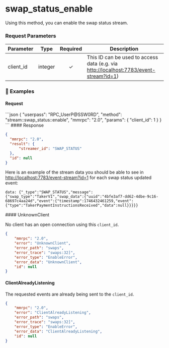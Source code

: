 
# swap\_status\_enable

Using this method, you can enable the swap status stream.

### Request Parameters

| Parameter  | Type    | Required | Description                                                                                                                      |
| ---------- | ------- | :------: | -------------------------------------------------------------------------------------------------------------------------------- |
| client\_id | integer |     ✓    | This ID can be used to access data (e.g. via [http://localhost:7783/event-stream?id=1](http://localhost:7783/event-stream?id=1)) |

### 📌 Examples

#### Request

<CodeGroup title="" tag="POST" label="swap_status_enable" mm2MethodDecorate="true">
  ```json
  {
    "userpass": "RPC_UserP@SSW0RD",
    "method": "stream::swap_status::enable",
    "mmrpc": "2.0",
    "params": {
      "client_id": 1
    }
  }
  ```
</CodeGroup>

<CollapsibleSection expandedText="Hide Response" collapsedText="Show Response">
  #### Response

  ```json
  {
    "mmrpc": "2.0",
    "result": {
        "streamer_id": "SWAP_STATUS"
    },
    "id": null
  }
  ```
</CollapsibleSection>

Here is an example of the stream data you should be able to see in [http://localhost:7783/event-stream?id=1](http://localhost:7783/event-stream?id=1) for each swap status updated event:

`data: {"_type":"SWAP_STATUS","message":{"swap_type":"TakerV1","swap_data":{"uuid":"4bfe3af7-dd62-4dbe-9c16-68697c4aa24d","event":{"timestamp":1746432461259,"event":{"type":"TakerPaymentInstructionsReceived","data":null}}}}}`

<CollapsibleSection expandedText="Hide Errors" collapsedText="Show Errors">
  #### UnknownClient

  No client has an open connection using this `client_id`.

  ```json
  {
      "mmrpc": "2.0",
      "error": "UnknownClient",
      "error_path": "swaps",
      "error_trace": "swaps:32]",
      "error_type": "EnableError",
      "error_data": "UnknownClient",
      "id": null
  }
  ```

  #### ClientAlreadyListening

  The requested events are already being sent to the `client_id`.

  ```json
  {
      "mmrpc": "2.0",
      "error": "ClientAlreadyListening",
      "error_path": "swaps",
      "error_trace": "swaps:32]",
      "error_type": "EnableError",
      "error_data": "ClientAlreadyListening",
      "id": null
  }
  ```
</CollapsibleSection>
